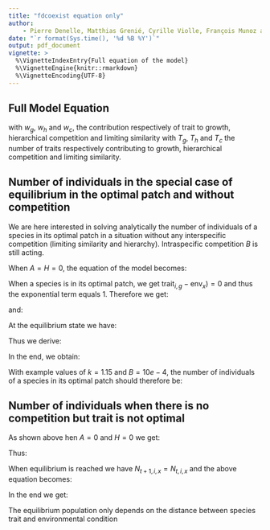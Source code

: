 ```yaml
---
title: "fdcoexist equation only"
author:
    - Pierre Denelle, Matthias Grenié, Cyrille Violle, François Munoz and Caroline M. Tucker
date: "`r format(Sys.time(), '%d %B %Y')`"
output: pdf_document
vignette: >
  %\VignetteIndexEntry{Full equation of the model}
  %\VignetteEngine{knitr::rmarkdown}
  %\VignetteEncoding{UTF-8}
---
```


## Full Model Equation

\begin{equation}
N_{t+1, i, x} = \frac{
    \left[ k \displaystyle
        \sum_{g = 1}^{T_g} w_g \times \exp\left(- \displaystyle\frac{(\text{trait}_{i, g} - \text{env}_x)^2}{2\times \text{width}^2} \right) +
        H \sum_{h = 1}^{T_h} w_h \frac{\text{trait}_{i, h}}{\text{max}(\text{trait}_{i, h})} \right] \times N_{t, i, x}}{
    1 + A \left[ \displaystyle
        \sum_{j = 1, ~j \neq i}^{S} N_{t, j, x}  \left(1 - \sqrt{\sum_{c = 1}^{T_c} w_c \times (\text{trait}_{i, c} - \text{trait}_{j, c})^2} \right) +
        \frac{B}{A} \times N_{t,i,x} \right]
},
\end{equation}

with $w_g$, $w_h$ and $w_c$, the contribution respectively of trait to growth, hierarchical competition and limiting similarity with $T_g$, $T_h$ and $T_c$ the number of traits respectively contributing to growth, hierarchical competition and limiting similarity.

## Number of individuals in the special case of equilibrium in the optimal patch and without competition

We are here interested in solving analytically the number of individuals of a species in its optimal patch in a situation without any interspecific competition (limiting similarity and hierarchy).
Intraspecific competition $B$ is still acting.

When $A = H = 0$, the equation of the model becomes:
\begin{equation}
N_{t+1, i, x} = \frac{R_{i, x} \times N_{t, i, x}}{1+B \times N_{t, i, x}}
\end{equation}

When a species is in its optimal patch, we get $\text{trait}_{i, g} - \text{env}_x) = 0$ and thus the
exponential term equals 1. Therefore we get:

\begin{align}
R_{i, x} &= k \times \exp\left(- \displaystyle\frac{(\text{trait}_{i, g} - \text{env}_x)^2}{2\times \text{width}^2} \right) \\
         &= \exp(0) \\
         &= 1
\end{align}

and:
\begin{equation}
N_{t+1, i, x} = \frac{k \times N_{t, i, x}}{1+B \times N_{t, i, x}}
\end{equation}

At the equilibrium state we have:
\begin{equation}
N_{t+1, i, x} = N_{t, i, x}
\end{equation}

Thus we derive:
\begin{align}
N_{t+1, i, x} &= \frac{k \times N_{t, i, x}}{1+B \times N_{t, i, x}}\\
\Leftrightarrow 1 &= \frac{k}{1 + B \times N_{t, i, x}}\\
\Leftrightarrow k &= 1 + B \times N_{t, i, x}
\end{align}

In the end, we obtain:
\begin{equation}
    \boxed{N_{t, i, x} = \frac{k-1}{B}}
\end{equation}

With example values of $k=1.15$ and $B=10e-4$, the number of individuals of a
species in its optimal patch should therefore be:

\begin{equation}
    \boxed{N_{eq, i, x} = \frac{0.15}{10e-4} = 1500}
\end{equation}

## Number of individuals when there is no competition but trait is not optimal

As shown above hen $A = 0$ and $H = 0$ we get:

\begin{equation}
R_{i, x} = k \times \exp\left(- \displaystyle\frac{(\text{trait}_{i, g} - \text{env}_x)^2}{2\times \text{width}^2} \right)
\end{equation}

Thus:

\begin{equation}
N_{t+1, i, x} = \frac{k \times \exp\left(- \displaystyle\frac{(\text{trait}_{i, g} - \text{env}_x)^2}{2\times \text{width}^2} \right) \times N_{t, i, x}}{1+B \times N_{t, i, x}}
\end{equation}

When equilibrium is reached we have $N_{t+1, i, x} = N_{t, i, x}$ and the above equation becomes:

\begin{align}
N_{t, i, x} &= \frac{k \times \exp\left(- \displaystyle\frac{(\text{trait}_{i, g} - \text{env}_x)^2}{2\times \text{width}^2} \right) \times N_{t, i, x}}{1+B \times N_{t, i, x}}\\
\Leftrightarrow 1 &= \frac{k \times \exp\left(
-\displaystyle\frac{(\text{trait}_{i, g} - \text{env}_x)^2}{2\times \text{width}^2} \right)}{1 + B \times N_{t, i, x}}\\
\Leftrightarrow 1 + B \times N_{t, i, x} &= k \times \exp\left(- \displaystyle\frac{(\text{trait}_{i, g} - \text{env}_x)^2}{2\times \text{width}^2} \right)
\end{align}

In the end we get:

\begin{equation}
N_{t, i, x} = \frac{k \times \exp\left(- \displaystyle\frac{(\text{trait}_{i, g} - \text{env}_x)^2}{2\times \text{width}^2} \right) - 1}{B}
\end{equation}

The equilibrium population only depends on the distance between species trait and environmental condition
